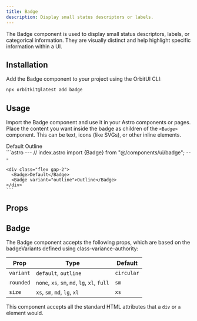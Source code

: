 ```yaml
---
title: Badge
description: Display small status descriptors or labels.
---
```



The Badge component is used to display small status descriptors, labels, or categorical information. They are visually distinct and help highlight specific information within a UI.

## Installation

Add the Badge component to your project using the OrbitUI CLI:

```bash
npx orbitkit@latest add badge
```

## Usage

Import the Badge component and use it in your Astro components or pages. Place the content you want inside the badge as children of the `<Badge>` component. This can be text, icons (like SVGs), or other inline elements.

<Tabs>
  <TabItem label="Preview">
    <PreviewCard>
      <div class="flex gap-2">
        <Badge>Default</Badge>
        <Badge variant="outline">Outline</Badge>
      </div>
    </PreviewCard>
  </TabItem>
  <TabItem label="Code">
    ```astro
    ---
    // index.astro 
    import {Badge} from "@/components/ui/badge";
    ---

    <div class="flex gap-2">
      <Badge>Default</Badge>
      <Badge variant="outline">Outline</Badge>
    </div>
    ```
  </TabItem>
</Tabs>

## Props

## Badge
The Badge component accepts the following props, which are based on the badgeVariants defined using class-variance-authority:

| Prop      | Type                                         | Default    |
| --------- | -------------------------------------------- | ---------- |
| `variant` | `default`, `outline`                         | `circular` |
| `rounded` | `none`, `xs`, `sm`, `md`, `lg`, `xl`, `full` | `sm`         |
| `size`    | `xs`, `sm`, `md`, `lg`, `xl`                 | `xs`         |

This component accepts all the standard HTML attributes that a `div` or `a` element would.